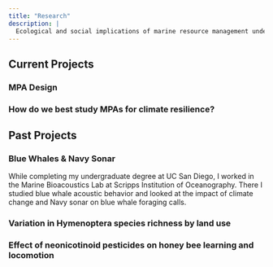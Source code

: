 ```yaml
---
title: "Research"
description: |
  Ecological and social implications of marine resource management under climate change 
---
```


## Current Projects

### MPA Design

### How do we best study MPAs for climate resilience?

## Past Projects

### Blue Whales & Navy Sonar

While completing my undergraduate degree at UC San Diego, I worked in the Marine Bioacoustics Lab at Scripps Institution of Oceanography. There I studied blue whale acoustic behavior and looked at the impact of climate change and Navy sonar on blue whale foraging calls.

### Variation in Hymenoptera species richness by land use

### Effect of neonicotinoid pesticides on honey bee learning and locomotion
